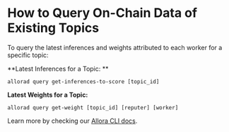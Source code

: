 # How to Query On-Chain Data of Existing Topics

To query the latest inferences and weights attributed to each worker for a specific topic:

**Latest Inferences for a Topic: **

```
allorad query get-inferences-to-score [topic_id]
```

**Latest Weights for a Topic:**

```
allorad query get-weight [topic_id] [reputer] [worker]
```

Learn more by checking our [Allora CLI docs](../learn/cli).

